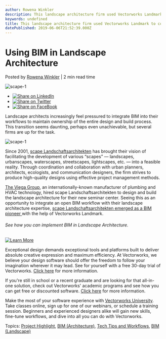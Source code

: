 ```yaml
---
author: Rowena Winkler
description: This landscape architecture firm used Vectorworks Landmark to collaborate in an open BIM environment. 
keywords: undefined
title: This landscape architecture firm used Vectorworks Landmark to collaborate in an open BIM environment.  
datePublished: 2019-06-06T21:52:39.000Z
---
```

  

# Using BIM in Landscape Architecture

 Posted by [Rowena Winkler](https://blog.vectorworks.net/author/rowena-winkler) | 2 min read time 

![scape-1](https://blog.vectorworks.net/hubfs/Blog%20Images/190606_scape%20and%20BIM%20for%20LAND/scape-1.jpg) 

* [![Share on LinkedIn](https://2659751.fs1.hubspotusercontent-na1.net/hubfs/2659751/michaelDemo/share-LI.png)](http://www.linkedin.com/shareArticle?mini=true&url=https%3A%2F%2Fblog.vectorworks.net%2Fusing-open-bim-in-landscape-architecture)
* [![Share on Twitter](https://2659751.fs1.hubspotusercontent-na1.net/hubfs/2659751/michaelDemo/share-TW.png)](https://www.twitter.com/share?text=Using%20BIM%20in%20Landscape%20Architecture&url=https%3A%2F%2Fblog.vectorworks.net%2Fusing-open-bim-in-landscape-architecture&via=PMGTweets)
* [![Share on FaceBook](https://2659751.fs1.hubspotusercontent-na1.net/hubfs/2659751/michaelDemo/share-FB.png)](https://www.facebook.com/sharer/sharer.php?u=https%3A%2F%2Fblog.vectorworks.net%2Fusing-open-bim-in-landscape-architecture)

Landscape architects increasingly feel pressured to integrate BIM into their workflows to maintain ownership of the entire design and build process. This transition seems daunting, perhaps even unachievable, but several firms are up for the task.

![scape-1](https://blog.vectorworks.net/hs-fs/hubfs/Blog%20Images/190606_scape%20and%20BIM%20for%20LAND/scape-1.jpg?width=5513&name=scape-1.jpg)

Since 2001, [scape Landschaftsarchitekten](https://www.scape-net.de) has brought their vision of facilitating the development of various “scapes” — landscapes, urbanscapes, waterscapes, streetscapes, lightscapes, etc. — into a feasible reality. Through coordination and collaboration with urban planners, architects, ecologists, and communication designers, the firm strives to produce high-quality designs using effective project management methods. 

[The Viega Group](https://www.viega.us), an internationally-known manufacturer of plumbing and HVAC technology, hired scape Landschaftsarchitekten to design and build the landscape architecture for their new seminar center. Seeing this as an opportunity to integrate an open BIM workflow with their landscape architecture expertise, [scape Landschaftsarchitekten emerged as a BIM pioneer ](https://www.vectorworks.net/customer-showcase/how-a-bim-for-landscape-process-was-successfully-implemented?utm%5Fcampaign=blog&utm%5Fsource=intext&utm%5Fmedium=planetvectorworks&utm%5Fcontent=scapebimland060519)with the help of Vectorworks Landmark.

###### See how you can implement BIM in Landscape Architecture.

[![Learn More](https://no-cache.hubspot.com/cta/default/3018241/c1ab3b7b-a4f1-4579-b03a-1f32855ba628.png)](https://cta-redirect.hubspot.com/cta/redirect/3018241/c1ab3b7b-a4f1-4579-b03a-1f32855ba628) 

Exceptional design demands exceptional tools and platforms built to deliver absolute creative expression and maximum efficiency. At Vectorworks, we believe your design software should offer the freedom to follow your imagination wherever it may lead. See for yourself with a free 30-day trial of Vectorworks. [Click here](https://www.vectorworks.net/trial/form) for more information.

If you're still in school or a recent graduate and are looking for that all-in-one solution, check out Vectorworks' academic programs and see how you can get free or discounted software. [Click here](https://www.vectorworks.net/en-US/education) for more information.

Make the most of your software experience with [Vectorworks University](https://university.vectorworks.net/). Take classes online, sign up for one of our webinars, or schedule a training session. Beginners and experienced designers alike will gain new skills, fine-tune workflows, and dive into all you can do with Vectorworks. 

 Topics: [Project Highlight](https://blog.vectorworks.net/topic/project-highlight), [BIM (Architecture)](https://blog.vectorworks.net/topic/bim-architecture), [Tech Tips and Workflows](https://blog.vectorworks.net/topic/tech-tips-and-workflows), [BIM (Landscape)](https://blog.vectorworks.net/topic/bim-landscape) 

  